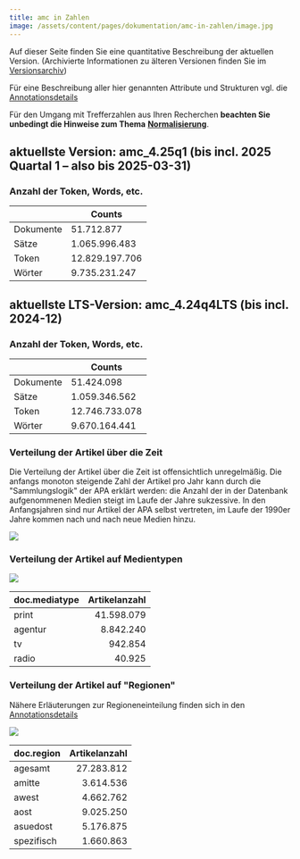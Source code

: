 ```yaml
---
title: amc in Zahlen
image: /assets/content/pages/dokumentation/amc-in-zahlen/image.jpg
---
```

Auf dieser Seite finden Sie eine quantitative Beschreibung der aktuellen Version. (Archivierte Informationen zu älteren Versionen finden Sie im [Versionsarchiv](/dokumentation/dokumentation-versionsarchiv))

Für eine Beschreibung aller hier genannten Attribute und Strukturen vgl. die [Annotationsdetails](/dokumentation/korpusinhalt-attribute/)

Für den Umgang mit Trefferzahlen aus Ihren Recherchen **beachten Sie unbedingt die Hinweise zum Thema** [**Normalisierung**](/normalisierung/).

## aktuellste Version: amc\_4.25q1 (bis incl. 2025 Quartal 1 – also bis 2025-03-31)

### Anzahl der Token, Words, etc.

| | Counts |
| --| --|
| Dokumente | 51.712.877 |
| Sätze | 1.065.996.483 |
| Token | 12.829.197.706 |
| Wörter | 9.735.231.247 |

## aktuellste LTS-Version: amc\_4.24q4LTS (bis incl. 2024-12)

### Anzahl der Token, Words, etc.

|  | Counts |
| --| -- |
| Dokumente | 51.424.098 |
| Sätze | 1.059.346.562 |
| Token | 12.746.733.078 |
| Wörter | 9.670.164.441 |

### Verteilung der Artikel über die Zeit

Die Verteilung der Artikel über die Zeit ist offensichtlich unregelmäßig. Die anfangs monoton steigende Zahl der Artikel pro Jahr kann durch die "Sammlungslogik" der APA erklärt werden: die Anzahl der in der Datenbank aufgenommenen Medien steigt im Laufe der Jahre sukzessive. In den Anfangsjahren sind nur Artikel der APA selbst vertreten, im Laufe der 1990er Jahre kommen nach und nach neue Medien hinzu.

![](/assets/content/pages/dokumentation/amc-in-zahlen/lsclex_doc.year_amc_4.3.png)

### Verteilung der Artikel auf Medientypen

![](/assets/content/pages/dokumentation/amc-in-zahlen/amc_4.24q4LTS_text_type_analysis_mediatype.png)

| doc.mediatype | Artikelanzahl |
| :------------ | ------------: |
| print         | 41.598.079    |
| agentur       | 8.842.240     |
| tv            | 942.854       |
| radio         | 40.925        |

### Verteilung der Artikel auf "Regionen"

Nähere Erläuterungen zur Regioneneinteilung finden sich in den [Annotationsdetails](/dokumentation/korpusinhalt-attribute/#doc.region)

![](/assets/content/pages/dokumentation/amc-in-zahlen/amc_4.24q4LTS_text_type_analysis_region.png)

| doc.region | Artikelanzahl |
| :--------- | ------------: |
| agesamt    | 27.283.812    |
| amitte     | 3.614.536     |
| awest      | 4.662.762     |
| aost       | 9.025.250     |
| asuedost   | 5.176.875     |
| spezifisch | 1.660.863     |
